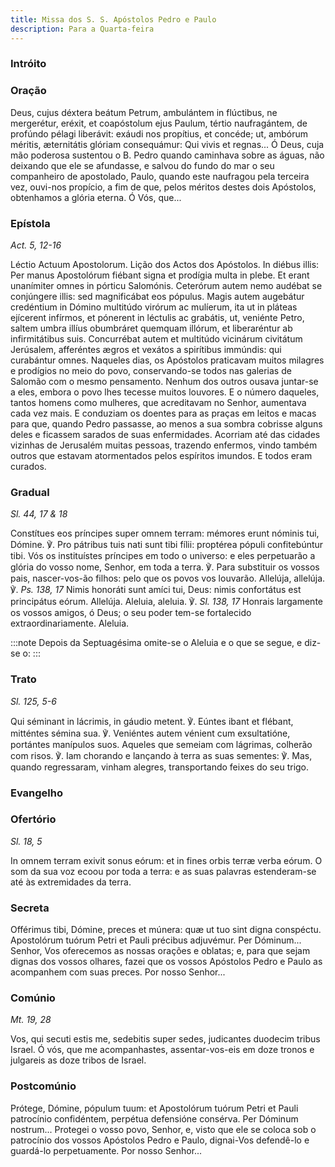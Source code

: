 ```yaml
---
title: Missa dos S. S. Apóstolos Pedro e Paulo
description: Para a Quarta-feira
---
```



### Intróito

<LinkCard href="/missal/santos/11-30#intróito" title="S. André, Apóstolo" />

### Oração

<div class="side-by-side not-content">
  <span>
    Deus, cujus déxtera beátum Petrum, ambulántem in flúctibus, ne mergerétur,
    eréxit, et coapóstolum ejus Paulum, tértio naufragántem, de profúndo pélagi
    liberávit: exáudi nos propítius, et concéde; ut, ambórum méritis,
    æternitátis glóriam consequámur: Qui vivis et regnas...
  </span>
  <span>
    Ó Deus, cuja mão poderosa sustentou o B. Pedro quando caminhava sobre as
    águas, não deixando que ele se afundasse, e salvou do fundo do mar o seu
    companheiro de apostolado, Paulo, quando este naufragou pela terceira vez,
    ouvi-nos propício, a fim de que, pelos méritos destes dois Apóstolos,
    obtenhamos a glória eterna. Ó Vós, que...
  </span>
</div>

### Epístola

<em>Act. 5, 12-16</em>

<div class="side-by-side not-content">
  <span>Léctio Actuum Apostolorum.</span>
  <span>Lição dos Actos dos Apóstolos.</span>
  <span>
    In diébus illis: Per manus Apostolórum fiébant signa et prodígia multa in
    plebe. Et erant unanímiter omnes in pórticu Salomónis. Ceterórum autem nemo
    audébat se conjúngere illis: sed magnificábat eos pópulus. Magis autem
    augebátur credéntium in Dómino multitúdo virórum ac mulíerum, ita ut in
    pláteas ejícerent infírmos, et pónerent in léctulis ac grabátis, ut,
    veniénte Petro, saltem umbra illíus obumbráret quemquam illórum, et
    liberaréntur ab infirmitátibus suis. Concurrébat autem et multitúdo
    vicinárum civitátum Jerúsalem, afferéntes ægros et vexátos a spirítibus
    immúndis: qui curabántur omnes.
  </span>
  <span>
    Naqueles dias, os Apóstolos praticavam muitos milagres e prodígios no meio
    do povo, conservando-se todos nas galerias de Salomão com o mesmo
    pensamento. Nenhum dos outros ousava juntar-se a eles, embora o povo lhes
    tecesse muitos louvores. E o número daqueles, tantos homens como mulheres,
    que acreditavam no Senhor, aumentava cada vez mais. E conduziam os doentes
    para as praças em leitos e macas para que, quando Pedro passasse, ao menos a
    sua sombra cobrisse alguns deles e ficassem sarados de suas enfermidades.
    Acorriam até das cidades vizinhas de Jerusalém muitas pessoas, trazendo
    enfermos, vindo também outros que estavam atormentados pelos espíritos
    imundos. E todos eram curados.
  </span>
</div>

### Gradual

<em>Sl. 44, 17 & 18</em>

<div class="side-by-side not-content">
  <span>
    Constítues eos príncipes super omnem terram: mémores erunt nóminis tui,
    Dómine. ℣. Pro pátribus tuis nati sunt tibi fílii: proptérea pópuli
    confitebúntur tibi.
  </span>
  <span>
    Vós os instituístes príncipes em todo o universo: e eles perpetuarão a
    glória do vosso nome, Senhor, em toda a terra. ℣. Para substituir os vossos
    pais, nascer-vos-ão filhos: pelo que os povos vos louvarão.
  </span>
  <span>
    Allelúja, allelúja. ℣. <em>Ps. 138, 17</em> Nimis honoráti sunt amíci tui,
    Deus: nimis confortátus est principátus eórum. Allelúja.
  </span>
  <span>
    Aleluia, aleluia. ℣. <em>Sl. 138, 17</em> Honrais largamente os vossos
    amigos, ó Deus; o seu poder tem-se fortalecido extraordinariamente. Aleluia.
  </span>
</div>

:::note
Depois da Septuagésima omite-se o Aleluia e o que se segue, e diz-se o:
:::

### Trato

<em>Sl. 125, 5-6</em>

<div class="side-by-side not-content">
  <span>
    Qui séminant in lácrimis, in gáudio metent. ℣. Eúntes ibant et flébant,
    mitténtes sémina sua. ℣. Veniéntes autem vénient cum exsultatióne, portántes
    manípulos suos.
  </span>
  <span>
    Aqueles que semeiam com lágrimas, colherão com risos. ℣. Iam chorando e
    lançando à terra as suas sementes: ℣. Mas, quando regressaram, vinham
    alegres, transportando feixes do seu trigo.
  </span>
</div>

### Evangelho

<LinkCard
  href="/missal/comum/16abades#evangelho"
  title="Abades - Missa Os justi"
/>

### Ofertório

<em>Sl. 18, 5</em>

<div class="side-by-side not-content">
  <span>
    In omnem terram exivit sonus eórum: et in fines orbis terræ verba eórum.
  </span>
  <span>
    O som da sua voz ecoou por toda a terra: e as suas palavras estenderam-se
    até às extremidades da terra.
  </span>
</div>

### Secreta

<div class="side-by-side not-content">
  <span>
    Offérimus tibi, Dómine, preces et múnera: quæ ut tuo sint digna conspéctu.
    Apostolórum tuórum Petri et Pauli précibus adjuvémur. Per Dóminum...
  </span>
  <span>
    Senhor, Vos oferecemos as nossas orações e oblatas; e, para que sejam dignas
    dos vossos olhares, fazei que os vossos Apóstolos Pedro e Paulo as
    acompanhem com suas preces. Por nosso Senhor...
  </span>
</div>

### Comúnio

<em>Mt. 19, 28</em>

<div class="side-by-side not-content">
  <span>
    Vos, qui secuti estis me, sedebitis super sedes, judicantes duodecim tribus
    Israel.
  </span>
  <span>
    Ó vós, que me acompanhastes, assentar-vos-eis em doze tronos e julgareis as
    doze tribos de Israel.
  </span>
</div>

### Postcomúnio

<div class="side-by-side not-content">
  <span>
    Prótege, Dómine, pópulum tuum: et Apostolórum tuórum Petri et Pauli
    patrocínio confidéntem, perpétua defensióne consérva. Per Dóminum nostrum...
  </span>
  <span>
    Protegei o vosso povo, Senhor, e, visto que ele se coloca sob o patrocínio
    dos vossos Apóstolos Pedro e Paulo, dignai-Vos defendê-lo e guardá-lo
    perpetuamente. Por nosso Senhor...
  </span>
</div>
